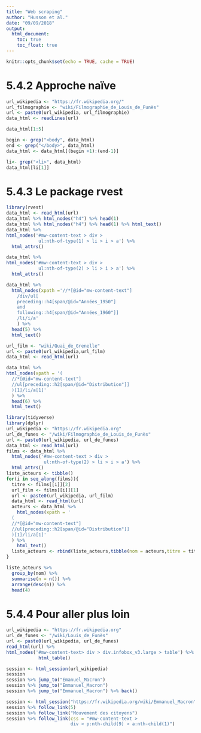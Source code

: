 ---
title: "Web scraping"
author: "Husson et al."
date: "09/09/2018"
output:
  html_document:
    toc: true
    toc_float: true 
---

```{r setup, include=FALSE}
knitr::opts_chunk$set(echo = TRUE, cache = TRUE)
```

# 5.4.2 Approche naïve

```{r,message=FALSE,warning=FALSE}
url_wikipedia <- "https://fr.wikipedia.org/"
url_filmographie <- "wiki/Filmographie_de_Louis_de_Funès"
url <- paste0(url_wikipedia, url_filmographie)
data_html <- readLines(url)
```

```{r}
data_html[1:5]
```

```{r}
begin <- grep("<body", data_html)
end <- grep("</body>", data_html)
data_html <- data_html[(begin +1):(end-1)]
```

```{r}
li<- grep("<li>", data_html)
data_html[li[1]]
```

# 5.4.3 Le package rvest

```{r}
library(rvest)
data_html <- read_html(url)
data_html %>% html_nodes("h4") %>% head(1)
data_html %>% html_nodes("h4") %>% head(1) %>% html_text()
data_html %>%
html_nodes('#mw-content-text > div >
            ul:nth-of-type(1) > li > i > a') %>%
  html_attrs()
```
```{r}
data_html %>%
html_nodes('#mw-content-text > div >
            ul:nth-of-type(2) > li > i > a') %>%
  html_attrs()
```

```{r}
data_html %>%
  html_nodes(xpath ='//*[@id="mw-content-text"]
    /div/ul[
    preceding::h4[span/@id="Années_1950"]
    and
    following::h4[span/@id="Années_1960"]]
    /li/i/a'
    ) %>%
  head(5) %>%
  html_text()
```

```{r}
url_film <- "wiki/Quai_de_Grenelle"
url <- paste0(url_wikipedia,url_film)
data_html <- read_html(url)
```

```{r}
data_html %>%
html_nodes(xpath = '(
  //*[@id="mw-content-text"]
  //ul[preceding::h2[span/@id="Distribution"]]
  )[1]/li/a[1]'
  ) %>%
  head(6) %>%
  html_text()
```

```{r}
library(tidyverse)
library(dplyr)
url_wikipedia <- "https://fr.wikipedia.org"
url_de_funes <- "/wiki/Filmographie_de_Louis_de_Funès"
url <- paste0(url_wikipedia, url_de_funes)
data_html <- read_html(url)
films <- data_html %>%
  html_nodes('#mw-content-text > div >
              ul:nth-of-type(2) > li > i > a') %>%
  html_attrs()
liste_acteurs <- tibble()
for(i in seq_along(films)){
  titre <- films[[i]][2]
  url_film <- films[[i]][1]
  url <- paste0(url_wikipedia, url_film)
  data_html <- read_html(url)
  acteurs <- data_html %>%
    html_nodes(xpath = '
  (
  //*[@id="mw-content-text"]
  //ul[preceding::h2[span/@id="Distribution"]]
  )[1]/li/a[1]'
  ) %>%
    html_text()
  liste_acteurs <- rbind(liste_acteurs,tibble(nom = acteurs,titre = titre))
}

```

```{r}
liste_acteurs %>%
  group_by(nom) %>%
  summarise(n = n()) %>%
  arrange(desc(n)) %>%
  head(4)
```

# 5.4.4 Pour aller plus loin

```{r}
url_wikipedia <- "https://fr.wikipedia.org"
url_de_funes <- "/wiki/Louis_de_Funès"
url <- paste0(url_wikipedia, url_de_funes)
read_html(url) %>%
html_nodes('#mw-content-text> div > div.infobox_v3.large > table') %>%
            html_table()
```

```{r}
session <- html_session(url_wikipedia)
session
session %>% jump_to("Emanuel_Macron")
session %>% jump_to("Emmanuel_Macron")
session %>% jump_to("Emmanuel_Macron") %>% back()
```

```{r}
session <- html_session("https://fr.wikipedia.org/wiki/Emmanuel_Macron")
session %>% follow_link(5)
session %>% follow_link("Mouvement des citoyens")
session %>% follow_link(css = "#mw-content-text >
                        div > p:nth-child(9) > a:nth-child(1)")
```

